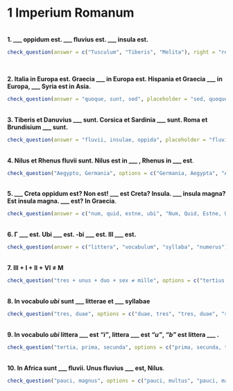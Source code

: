 # 1 Imperium Romanum

</br>
**1. \_\_\_ oppidum est. \_\_\_ fluvius est. \_\_\_ insula est.**
```r
check_question(answer = c("Tusculum", "Tiberis", "Melita"), right = "recte sane 🙂", wrong = "quid ais? 🤨", button_label = "Rectene dico?", type = "in_order")
```
</br>

**2. Italia in Europa est. Graecia \_\_\_ in Europa est. Hispania et Graecia \_\_\_ in Europa, \_\_\_ Syria est in Asia.**

```r
check_question(answer = "quoque, sunt, sed", placeholder = "sed, quoque, sunt",  right = "bene 😁", wrong = "non ita ☹️ ", button_label = "Rectene dico?")
```

</br>
**3. Tiberis et Danuvius \_\_\_ sunt. Corsica et Sardinia \_\_\_ sunt. Roma et Brundisium \_\_\_ sunt.**

```r
check_question(answer = "fluvii, insulae, oppida", placeholder = "fluvius, insula, oppidum",  right = "recte sane 😁", wrong = "minime ☹️ ", button_label = "Rectene dico?")
```

</br>
**4. Nilus et Rhenus fluvii sunt. Nilus est in \_\_\_ , Rhenus in \_\_\_ est**.

```r
check_question("Aegypto, Germania", options = c("Germania, Aegypta", "Aegypta, Germania", "Aegypto, Germania", "Germania, Aegypto"), type = "radio", right = "probe 👌",  wrong = "non ita ☹️", button_label = "Rectene dico?")
```            


</br> 
**5. \_\_\_ Creta oppidum est? Non est! \_\_\_ est Creta? Insula. \_\_\_ insula magna? Est insula magna. \_\_\_ est? In Graecia**.

```r
check_question(answer = c("num, quid, estne, ubi", "Num, Quid, Estne, Ubi"), placeholder = "ubi, num, quid, estne",  right = "ita, ut dicis 👏", wrong = "non hercle vero! 😕", button_label = "Rectene dico?")
```

</br>
**6. Г \_\_\_ est. Ubi \_\_\_ est. -bi \_\_\_ est.  III \_\_\_ est.**
```r
check_question(answer = c("littera", "vocabulum", "syllaba", "numerus"), right = "recte sane 🙂", wrong = "quid ais? 🤨", button_label = "Rectene dico?", type = "in_order")
```

</br>
**7. III + I + II + VI ≠ M **

```r
check_question("tres + unus + duo + sex ≠ mille", options = c("tertius + primus + secundus + sextus ≠ centum ", "tertius + primus + secundus + sextus ≠ mille", "tres + unus + duo + sex ≠ mille", "tres + unus + duo + sex ≠ centum"), type = "radio", right = "probe 👌", wrong = "non ita ☹️", button_label = "Rectene dico?")
```     

</br>
**8. In vocabulo _ubi_ sunt \_\_\_ litterae et \_\_\_ syllabae**

```r
check_question("tres, duae", options = c("duae, tres", "tres, duae", "sex, tres", "tertiae, secundae"), type = "select", right = "recte sane 🙂",wrong = "cogitandum est 🤔", button_label = "Rectene dico?")
```

</br>
**9. In vocabulo _ubi_ littera \_\_\_ est _"i"_, littera \_\_\_ est _"u"_, _"b"_ est littera \_\_\_ .**

```r
check_question("tertia, prima, secunda", options = c("prima, secunda, tertia", "tertia, prima, secunda", "tres, unus, duo", "unus, duo, tres"), type = "select", right = "ita, ut dicis 👏",wrong = "non hercle vero! 😕", button_label = "Rectene dico?")
```

</br>
**10. In Africa sunt \_\_\_ fluvii. Unus fluvius \_\_\_ est, Nilus**.

```r
check_question("pauci, magnus", options = c("pauci, multus", "pauci, magnus", "multi, paucus", "multi, parvus"), type = "radio", right = "optime 👍", wrong = "quid ais? 🤨", button_label = "Rectene dico?")
```    
</br>

